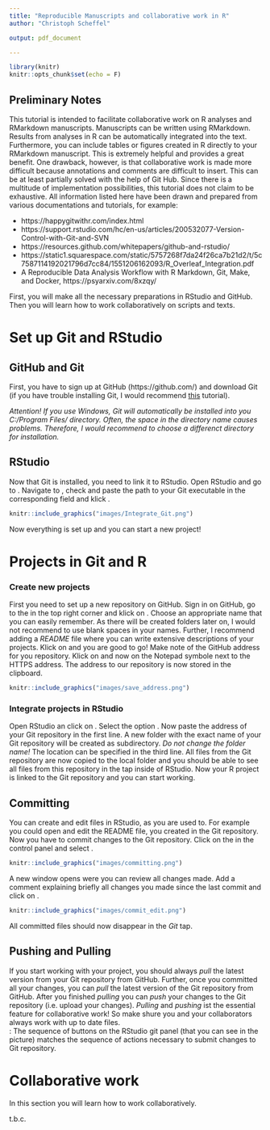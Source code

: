 ```yaml
---
title: "Reproducible Manuscripts and collaborative work in R"
author: "Christoph Scheffel"

output: pdf_document

---
```


```r
library(knitr)
knitr::opts_chunk$set(echo = F)


```

## Preliminary Notes

This tutorial is intended to facilitate collaborative work on R analyses and RMarkdown manuscripts. 
Manuscripts can be written using RMarkdown. Results from analyses in R can be automatically integrated into the text. 
Furthermore, you can include tables or figures created in R directly to your RMarkdown manuscript. 
This is extremely helpful and provides a great benefit. One drawback, however, is that collaborative work is made more difficult because annotations and comments are difficult to insert.
This can be at least partially solved with the help of Git Hub. 
Since there is a multitude of implementation possibilities, this tutorial does not claim to be exhaustive.
All information listed here have been drawn and prepared from various documentations and tutorials, for example:

* https://happygitwithr.com/index.html
* https://support.rstudio.com/hc/en-us/articles/200532077-Version-Control-with-Git-and-SVN
* https://resources.github.com/whitepapers/github-and-rstudio/
* https://static1.squarespace.com/static/5757268f7da24f26ca7b21d2/t/5c7587114192021796d7cc84/1551206162093/R_Overleaf_Integration.pdf
* A Reproducible Data Analysis Workflow with R Markdown, Git, Make, and Docker, https://psyarxiv.com/8xzqy/

First, you will make all the necessary preparations in RStudio and GitHub. Then you will learn how to work collaboratively on scripts and texts. 

\newpage
# Set up Git and RStudio

## GitHub and Git

First, you have to sign up at GitHub (https://github.com/) and download Git (if you have trouble installing Git, I would recommend [this](https://happygitwithr.com/install-git.html) tutorial). 

_Attention! If you use Windows, Git will automatically be installed into you C:/Program Files/ directory. Often, the space in the directory name causes problems._ 
_Therefore, I would recommend to choose a differenct directory for installation._

## RStudio

Now that Git is installed, you need to link it to RStudio. 
Open RStudio and go to \textsc{Tools -> Global Options}. 
Navigate to \textsc{Git/SVN}, check \textsc{Enable version control interface for RStudio projects} and paste the path to your Git executable in the corresponding field and klick \textsc{OK}.

```r
knitr::include_graphics("images/Integrate_Git.png")
``` 

Now everything is set up and you can start a new project!

\newpage
# Projects in Git and R

### Create new projects

First you need to set up a new repository on GitHub. 
Sign in on GitHub, go to the \textsc{+} in the top right corner and klick on \textsc{New repository}. 
Choose an appropriate name that you can easily remember. 
As there will be created folders later on, I would not recommend to use blank spaces in your names. 
Further, I recommend adding a _README_ file where you can write extensive descriptions of your projects. 
Klick on \textsc{Create Repository} and you are good to go! 
Make note of the GitHub address for you repository. Klick on \textsc{Code} and now on the Notepad symbole next to the HTTPS address. 
The address to our repository is now stored in the clipboard. 

```r
knitr::include_graphics("images/save_address.png")
``` 

### Integrate projects in RStudio

Open RStudio an click on \textsc{File -> New Project}. 
Select the option \textsc{Version Control -> Git}. 
Now paste the address of your Git repository in the first line. 
A new folder with the exact name of your Git repository will be created as subdirectory. 
_Do not change the folder name!_ 
The location can be specified in the third line. 
All files from the Git repository are now copied to the local folder and you should be able to see all files from this repository in the \textsc{FILES} tap inside of RStudio. 
Now your R project is linked to the Git repository and you can start working.

## Committing

You can create and edit files in RStudio, as you are used to. 
For example you could open and edit the README file, you created in the Git repository. Now you have to commit changes to the Git repository. 
Click on the  \textsc{Version Control button} in the control panel and select \textsc{Commit...}. 

```r
knitr::include_graphics("images/committing.png")
```
A new window opens were you can review all changes made. 
Add a comment explaining briefly all changes you made since the last commit and click on \textsc{Commit}.  
```r
knitr::include_graphics("images/commit_edit.png")
```
All committed files should now disappear in the _Git_ tap. 

## Pushing and Pulling
If you start working with your project, you should always _pull_ the latest version from your Git repository from GitHub. 
Further, once you committed all your changes, you can _pull_ the latest version of the Git repository from GitHub. 
After you finished _pulling_ you can _push_ your changes to the Git repository (i.e. upload your changes). 
_Pulling_ and _pushing_ ist the essential feature for collaborative work! So make shure you and your collaborators always work with up to date files.  
\textsc{Note}: The sequence of buttons on the RStudio git panel (that you can see in the picture) matches the sequence of actions necessary to submit changes to Git repository.


# Collaborative work

In this section you will learn how to work collaboratively.  

t.b.c.
